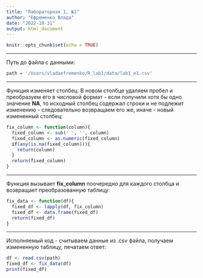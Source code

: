```yaml
---
title: "Лабораторная 1, №1"
author: "Ефременко Влада"
date: "2022-10-31"
output: html_document
---
```


```r
knitr::opts_chunk$set(echo = TRUE)
```
***
Путь до файла с данными:
```r
path = '/Users/vladaefremenko/R_lab1/data/lab1_e1.csv'
```
***
Функция изменяет столбец. В новом столбце удаляем пробел и преобразуем его в числовой формат - если получили хотя бы одно значение **NA**, то исходный столбец содержал строки и не подлежит изменению - следовательно возвращаем его же, иначе - новый измененный столбец:
```r
fix_column <- function(column){
  fixed_column <- sub(' ', '', column)
  fixed_column <- as.numeric(fixed_column)
  if(any(is.na(fixed_column))){
    return(column)
  }
  return(fixed_column)
}
```
***
Функция вызывает **fix_column** поочередно для каждого столбца и возвращает преобразованную таблицу:
```r
fix_data <- function(df){
  fixed_df <- lapply(df, fix_column)
  fixed_df <- data.frame(fixed_df)
  return(fixed_df)
}
```
***
Исполняемый код - считываем данные из .csv файла, получаем измененную таблицу, печатаем ответ: 
```r
df <- read.csv(path)
fixed_df <- fix_data(df)
print(fixed_df)
```